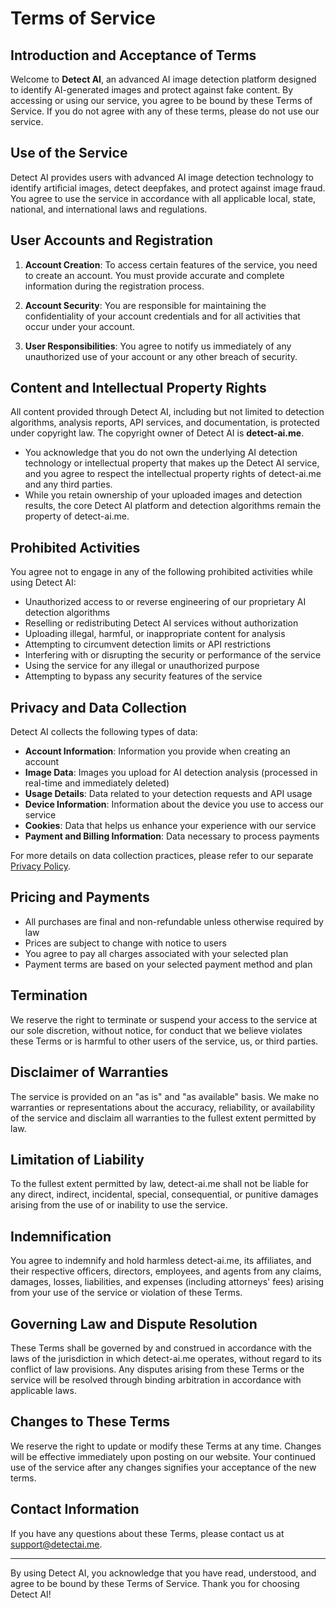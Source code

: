 # Terms of Service

## Introduction and Acceptance of Terms

Welcome to **Detect AI**, an advanced AI image detection platform designed to identify AI-generated images and protect against fake content. By accessing or using our service, you agree to be bound by these Terms of Service. If you do not agree with any of these terms, please do not use our service.

## Use of the Service

Detect AI provides users with advanced AI image detection technology to identify artificial images, detect deepfakes, and protect against image fraud. You agree to use the service in accordance with all applicable local, state, national, and international laws and regulations.

## User Accounts and Registration

1. **Account Creation**: To access certain features of the service, you need to create an account. You must provide accurate and complete information during the registration process.

2. **Account Security**: You are responsible for maintaining the confidentiality of your account credentials and for all activities that occur under your account.

3. **User Responsibilities**: You agree to notify us immediately of any unauthorized use of your account or any other breach of security.

## Content and Intellectual Property Rights

All content provided through Detect AI, including but not limited to detection algorithms, analysis reports, API services, and documentation, is protected under copyright law. The copyright owner of Detect AI is **detect-ai.me**.

- You acknowledge that you do not own the underlying AI detection technology or intellectual property that makes up the Detect AI service, and you agree to respect the intellectual property rights of detect-ai.me and any third parties.
- While you retain ownership of your uploaded images and detection results, the core Detect AI platform and detection algorithms remain the property of detect-ai.me.

## Prohibited Activities

You agree not to engage in any of the following prohibited activities while using Detect AI:

- Unauthorized access to or reverse engineering of our proprietary AI detection algorithms
- Reselling or redistributing Detect AI services without authorization
- Uploading illegal, harmful, or inappropriate content for analysis
- Attempting to circumvent detection limits or API restrictions
- Interfering with or disrupting the security or performance of the service
- Using the service for any illegal or unauthorized purpose
- Attempting to bypass any security features of the service

## Privacy and Data Collection

Detect AI collects the following types of data:

- **Account Information**: Information you provide when creating an account
- **Image Data**: Images you upload for AI detection analysis (processed in real-time and immediately deleted)
- **Usage Details**: Data related to your detection requests and API usage
- **Device Information**: Information about the device you use to access our service
- **Cookies**: Data that helps us enhance your experience with our service
- **Payment and Billing Information**: Data necessary to process payments

For more details on data collection practices, please refer to our separate [Privacy Policy](/privacy-policy).

## Pricing and Payments

- All purchases are final and non-refundable unless otherwise required by law
- Prices are subject to change with notice to users
- You agree to pay all charges associated with your selected plan
- Payment terms are based on your selected payment method and plan

## Termination

We reserve the right to terminate or suspend your access to the service at our sole discretion, without notice, for conduct that we believe violates these Terms or is harmful to other users of the service, us, or third parties.

## Disclaimer of Warranties

The service is provided on an "as is" and "as available" basis. We make no warranties or representations about the accuracy, reliability, or availability of the service and disclaim all warranties to the fullest extent permitted by law.

## Limitation of Liability

To the fullest extent permitted by law, detect-ai.me shall not be liable for any direct, indirect, incidental, special, consequential, or punitive damages arising from the use of or inability to use the service.

## Indemnification

You agree to indemnify and hold harmless detect-ai.me, its affiliates, and their respective officers, directors, employees, and agents from any claims, damages, losses, liabilities, and expenses (including attorneys' fees) arising from your use of the service or violation of these Terms.

## Governing Law and Dispute Resolution

These Terms shall be governed by and construed in accordance with the laws of the jurisdiction in which detect-ai.me operates, without regard to its conflict of law provisions. Any disputes arising from these Terms or the service will be resolved through binding arbitration in accordance with applicable laws.

## Changes to These Terms

We reserve the right to update or modify these Terms at any time. Changes will be effective immediately upon posting on our website. Your continued use of the service after any changes signifies your acceptance of the new terms.

## Contact Information

If you have any questions about these Terms, please contact us at [support@detectai.me](mailto:support@detectai.me).

---

By using Detect AI, you acknowledge that you have read, understood, and agree to be bound by these Terms of Service. Thank you for choosing Detect AI!
